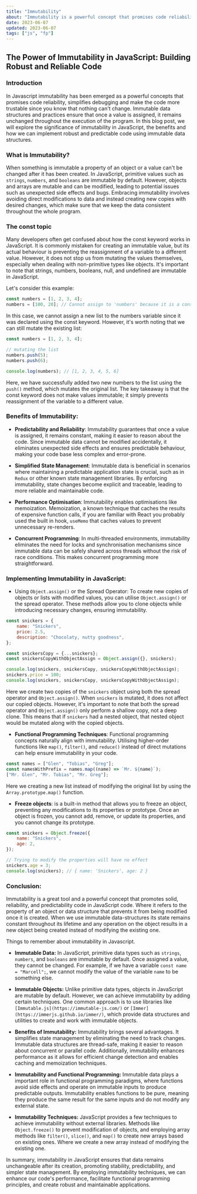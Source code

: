 ```yaml
---
title: "Immutability"
about: "Immutability is a powerful concept that promises code reliability, simplifies debugging and make the code more trustable since you know that nothing can't change."
date: 2023-06-07
updated: 2023-06-07
tags: ["js", "fp"]
---
```


## The Power of Immutability in JavaScript: Building Robust and Reliable Code

### Introduction

In Javascript immutability has been emerged as a powerful concepts that promises code reliability, simplifies debugging and make the code more trustable since you know that nothing can't change.
Immutable data structures and practices ensure that once a value is assigned, it remains unchanged throughout the execution of the program. In this blog post, we will explore the significance of immutability in JavaScript, the benefits and how we can implement robust and predictable code using immutable data structures.

### What is Immutability?

When something is immutable a property of an object or a value can't be changed after it has been created.
In JavaScript, primitive values such as `strings`, `numbers`, and `booleans` are immutable by default. However, objects and arrays are mutable and can be modified, leading to potential issues such as unexpected side effects and bugs. Embracing immutability involves avoiding direct modifications to data and instead creating new copies with desired changes, which make sure that we keep the data consistent throughout the whole program.

### The const topic

Many developers often get confused about how the const keyword works in JavaScript. It is commonly mistaken for creating an immutable value, but its actual behaviour is preventing the reassignment of a variable to a different value. However, it does not stop us from mutating the values themselves, especially when dealing with non-primitive types like objects. It's important to note that strings, numbers, booleans, null, and undefined are immutable in JavaScript.

Let's consider this example:

```js
const numbers = [1, 2, 3, 4];
numbers = [100, 20]; // Cannot assign to 'numbers' because it is a constant
```

In this case, we cannot assign a new list to the numbers variable since it was declared using the const keyword. However, it's worth noting that we can still mutate the existing list:

```js
const numbers = [1, 2, 3, 4];

// mutating the list
numbers.push(5);
numbers.push(6);

console.log(numbers); // [1, 2, 3, 4, 5, 6]
```

Here, we have successfully added two new numbers to the list using the `push()` method, which mutates the original list. The key takeaway is that the const keyword does not make values immutable; it simply prevents reassignment of the variable to a different value.

### Benefits of Immutability:

- **Predictability and Reliability**: Immutability guarantees that once a value is assigned, it remains constant, making it easier to reason about the code. Since immutable data cannot be modified accidentally, it eliminates unexpected side effects and ensures predictable behaviour, making your code base less complex and error-prone.

- **Simplified State Management**: Immutable data is beneficial in scenarios where maintaining a predictable application state is crucial, such as in `Redux` or other known state management libraries. By enforcing immutability, state changes become explicit and traceable, leading to more reliable and maintainable code.

- **Performance Optimisation**: Immutability enables optimisations like memoization. Memoization, a known technique that caches the results of expensive function calls, if you are familiar with React you probably used the built in hook, `useMemo` that caches values to prevent unnecessary re-renders.

- **Concurrent Programming**: In multi-threaded environments, immutability eliminates the need for locks and synchronisation mechanisms since immutable data can be safely shared across threads without the risk of race conditions. This makes concurrent programming more straightforward.

### Implementing Immutability in JavaScript:

- Using `Object.assign()` or the Spread Operator: To create new copies of objects or lists with modified values, you can utilise `Object.assign()` or the spread operator. These methods allow you to clone objects while introducing necessary changes, ensuring immutability.

```js
const snickers = {
	name: "Snickers",
	price: 2.5,
	description: "Chocolaty, nutty goodness",
};

const snickersCopy = {...snickers};
const snickersCopyWithObjectAssign = Object.assign({}, snickers);

console.log(snickers, snickersCopy, snickersCopyWithObjectAssign);
snickers.price = 100;
console.log(snickers, snickersCopy, snickersCopyWithObjectAssign);
```

Here we create two copies of the `snickers` object using both the spread operator and `Object.assign()`. When `snickers` is mutated, it does not affect our copied objects.
However, it's important to note that both the spread operator and `Object.assign()` only perform a shallow copy, not a deep clone. This means that if `snickers` had a nested object, that nested object would be mutated along with the copied objects.

- **Functional Programming Techniques**: Functional programming concepts naturally align with immutability. Utilising higher-order functions like `map()`, `filter()`, and `reduce()` instead of direct mutations can help ensure immutability in your code.

```js
const names = ["Glen", "Tobias", "Greg"];
const namesWithPrefix = names.map((name) => `Mr. ${name}`);
["Mr. Glen", "Mr. Tobias", "Mr. Greg"];
```

Here we creating a new list instead of modifying the original list by using the `Array.prototype.map()` function.

- **Freeze objects**: is a built-in method that allows you to freeze an object, preventing any modifications to its properties or prototype. Once an object is frozen, you cannot add, remove, or update its properties, and you cannot change its prototype.

```js
const snickers = Object.freeze({
	name: "Snickers",
	age: 2,
});

// Trying to modify the properties will have no effect
snickers.age = 3;
console.log(snickers); // { name: 'Snickers', age: 2 }
```

### Conclusion:

Immutability is a great tool and a powerful concept that promotes solid, reliability, and predictability code in JavaScript code. Where it refers to the property of an object or data structure that prevents it from being modified once it is created. When we use immutable data-structures its state remains constant throughout its lifetime and any operation on the object results in a new object being created instead of modifying the existing one.

Things to remember about immutability in Javascript.

- **Immutable Data:** In JavaScript, primitive data types such as `strings`, `numbers`, and `booleans` are immutable by default. Once assigned a value, they cannot be changed. For example, if we have a variable `const name = "Marcell";`, we cannot modify the value of the variable `name` to be something else.

- **Immutable Objects:** Unlike primitive data types, objects in JavaScript are mutable by default. However, we can achieve immutability by adding certain techniques. One common approach is to use libraries like `[Immutable.js](https://immutable-js.com/)` or `[Immer](https://immerjs.github.io/immer/)`, which provide data structures and utilities to create and work with immutable objects.

- **Benefits of Immutability:** Immutability brings several advantages. It simplifies state management by eliminating the need to track changes. Immutable data structures are thread-safe, making it easier to reason about concurrent or parallel code. Additionally, immutability enhances performance as it allows for efficient change detection and enables caching and memoization techniques.

- **Immutability and Functional Programming:** Immutable data plays a important role in functional programming paradigms, where functions avoid side effects and operate on immutable inputs to produce predictable outputs. Immutability enables functions to be pure, meaning they produce the same result for the same inputs and do not modify any external state.

- **Immutability Techniques:** JavaScript provides a few techniques to achieve immutability without external libraries. Methods like `Object.freeze()` to prevent modification of objects, and employing array methods like `filter()`, `slice()`, and `map()` to create new arrays based on existing ones. Where we create a new array instead of modifying the existing one.

In summary, immutability in JavaScript ensures that data remains unchangeable after its creation, promoting stability, predictability, and simpler state management. By employing immutability techniques, we can enhance our code's performance, facilitate functional programming principles, and create robust and maintainable applications.
